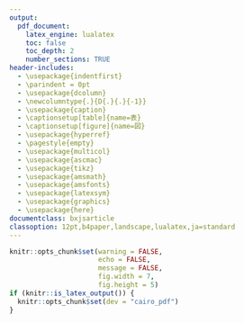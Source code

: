 ```yaml
---
output:
  pdf_document:
    latex_engine: lualatex
    toc: false
    toc_depth: 2
    number_sections: TRUE
header-includes:
  - \usepackage{indentfirst}
  - \parindent = 0pt
  - \usepackage{dcolumn}
  - \newcolumntype{.}{D{.}{.}{-1}}
  - \usepackage{caption}
  - \captionsetup[table]{name=表}
  - \captionsetup[figure]{name=図}
  - \usepackage{hyperref}
  - \pagestyle{empty}
  - \usepackage{multicol}
  - \usepackage{ascmac}
  - \usepackage{tikz}
  - \usepackage{amsmath}
  - \usepackage{amsfonts}
  - \usepackage{latexsym}
  - \usepackage{graphics}
  - \usepackage{here}
documentclass: bxjsarticle
classoption: 12pt,b4paper,landscape,lualatex,ja=standard
---
```


```r
knitr::opts_chunk$set(warning = FALSE, 
                      echo = FALSE, 
                      message = FALSE,
                      fig.width = 7,
                      fig.height = 5)
if (knitr::is_latex_output()) {
  knitr::opts_chunk$set(dev = "cairo_pdf")
}
```
\renewcommand{\thefootnote}{}

\begin{flushleft}
\noindent
\large
復習No.1
\end{flushleft}

\begin{flushright}
名前（\hspace{50mm}）
\end{flushright}

\vspace{1mm}
\hrule

\begin{multicols}{2}

自然数$\cdots \quad$\fbox{\hskip1em\rule{0pt}{2ex}}以上の整数

素数$\cdots \quad$1と\fbox{\hskip40mm\rule{0pt}{2ex}}の積でしか表せない自然数

問1. 次の数の中から、自然数をすべて選びなさい。

$$
-5, 0, 3, 4.7, 9
$$

\vspace{5mm}

問2. 次の数の中から、素数をすべて選びなさい。

$$
1, 4, 2, 6, 11, 13
$$
\vspace{5mm}

$120=2\times2\times2\times3\times5$のように、自然数を素数だけの積で表すことを\fbox{\hskip45mm\rule{0pt}{2ex}}という。

問3. 次の数を素因数分解せよ。

$6=$ \hspace{30mm} $39=$ \hspace{30mm} $50=$

\vspace{25mm}

$+5$や$+8$のような数を\fbox{\hskip25mm\rule{0pt}{2ex}}といい、$-3.5$や$-5.5$のような数を\fbox{\hskip25mm\rule{0pt}{2ex}}という。

問4. 次の数は正負どちらの数か答えよ。

$0$ \hspace{20mm} $-\frac{1}{3}$ \hspace{20mm} $-10000$ \hspace{20mm} $-0.1$ \hspace{20mm} $+20$

\vspace{18mm}

問5. A、B、Cの身長はそれぞれ下の表のとおりである。

　Bの身長を基準にして、それより高いことを正の数、低いことを負の数で表すことにするとき、それぞれの身長を表しなさい。

\begin{center}
\begin{tabular}{|c||c||c|}
\hline
A & B & C \\
\hline
164cm & 156cm & 149cm \\
\hline
\end{tabular}
\end{center}

(1) A

\vspace{5mm}

(2) B

\vspace{5mm}


(3) C

\vspace{5mm}

数直線上で、ある数に対応する点と原点との距離を、その数の\fbox{\hskip30mm\rule{0pt}{2ex}}という。

問6. 次の数の絶対値をいいなさい。

(1) $+8$ \hspace{15mm} (2) $-10$ \hspace{15mm} (3) $+2.5$ \hspace{15mm} (4) $-\frac{1}{3}$

\vspace{10mm}

問7. 次の各組の数の大小を、不等号を使って表しなさい。

(1) $+3, -5$ \hspace{20mm} (2) $-13, -8$ \hspace{20mm} (3) $+6, -9, 0$

\vspace{10mm}

問8. 次の計算をしなさい。

(1) $(+7) + (-2)$ \hspace{20mm} (2) $(+4) + (+5)$ \hspace{20mm} (3) $(+2) + (-18)$

\vspace{10mm}

(4) $(-13) + (-7)$ \hspace{20mm} (5) $(-12) + (+3)$ \hspace{20mm} (6) $(-8) + (-6)$

\vspace{10mm}

(7) $(+9) + (-9)$ \hspace{20mm} (8) $(-1) + (+1)$ \hspace{20mm} (9) $(-4) + 0$

\vspace{10mm}

2つの正負の数の加法では、加えられる数と加える数を入れかえても和は変わらない。これを加法の\fbox{\hskip20mm\rule{0pt}{2ex}}法則という。

また、数の組み合わせを変えても和は変わらない。これを加法の\fbox{\hskip20mm\rule{0pt}{2ex}}法則という。

問8. 次の計算をしなさい。

(1) $(+5) + (-9) + (-7) + (+6)$

\vspace{15mm}

(2) $(+6) + (-18) + (-6)$

\vspace{15mm}

問9. 次の計算をしなさい。

(1) $(-9) - (-2)$ \hspace{20mm} (2) $(+7) - (-6)$ \hspace{20mm} (3) $(+2) - (+10)$

\vspace{10mm}

(4) $(-4) - (-4)$ \hspace{20mm} (5) $(-4) - (-11)$ \hspace{20mm} (6) $0 - (-3)$

\vspace{10mm}

(7) $(-6) - 0$ \hspace{20mm} (8) $(-4) - (+2)$ \hspace{20mm} (9) $(+12) - (+10)$

\vspace{10mm}

問10. 次の計算をしなさい。

(1) $(+4.8) + (-5.2)$ \hspace{30mm} (2) $(-4) + (+2.6)$

\vspace{15mm}

(3) $(-\frac{1}{5}) + (-\frac{3}{5}$ \hspace{30mm} (4) $(-\frac{5}{8}) + (-\frac{3}{8}) $ 

\vspace{15mm}

(5) $(-\frac{1}{2}) + (+\frac{3}{7})$ \hspace{30mm} (6) $(+\frac{3}{5}) + (-\frac{1}{10})$ 

\vspace{15mm}

(7) $(-0.4) - (+0.2)$ \hspace{30mm} (8) $(-3) - (-1.2)$ 

\vspace{15mm} 

(9) $(-\frac{1}{9}) - (-\frac{4}{9})$ \hspace{30mm} (10) $(-\frac{3}{2}) - (-\frac{2}{3})$ 

\vspace{15mm}

\end{multicols}













































